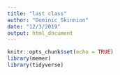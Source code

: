 ```yaml
---
title: "last class"
author: "Dominic Skinnion"
date: "12/3/2019"
output: html_document
---
```


```r
knitr::opts_chunk$set(echo = TRUE)
library(memer)
library(tidyverse)
```

```r

```

